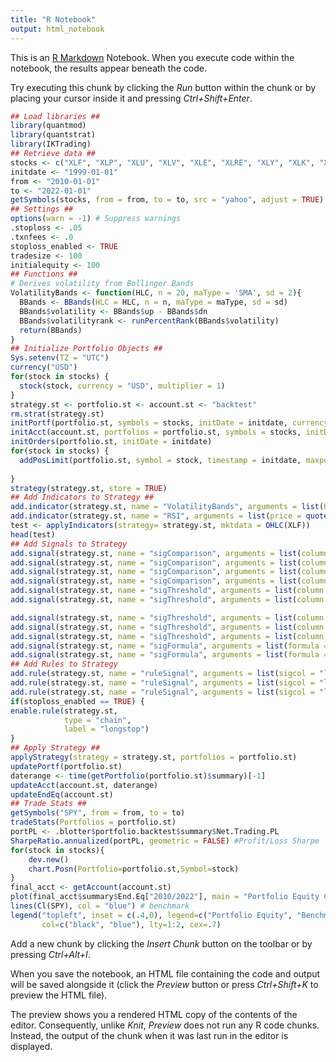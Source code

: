---
title: "R Notebook"
output: html_notebook
---

This is an [R Markdown](http://rmarkdown.rstudio.com) Notebook. When you execute code within the notebook, the results appear beneath the code. 

Try executing this chunk by clicking the *Run* button within the chunk or by placing your cursor inside it and pressing *Ctrl+Shift+Enter*. 

```{r}
## Load libraries ##
library(quantmod)
library(quantstrat)
library(IKTrading)
## Retrieve data ##
stocks <- c("XLF", "XLP", "XLU", "XLV", "XLE", "XLRE", "XLY", "XLK", "XLB", "XLI")
initdate <- "1999-01-01"
from <- "2010-01-01"
to <- "2022-01-01"
getSymbols(stocks, from = from, to = to, src = "yahoo", adjust = TRUE)
## Settings ##
options(warn = -1) # Suppress warnings
.stoploss <- .05
.txnfees <- .0
stoploss_enabled <- TRUE
tradesize <- 100
initialequity <- 100
## Functions ##
# Derives volatility from Bollinger Bands
VolatilityBands <- function(HLC, n = 20, maType = 'SMA', sd = 2){
  BBands <- BBands(HLC = HLC, n = n, maType = maType, sd = sd)
  BBands$volatility <- BBands$up - BBands$dn
  BBands$volatilityrank <- runPercentRank(BBands$volatility)
  return(BBands)
}
## Initialize Portfolio Objects ##
Sys.setenv(TZ = "UTC")
currency("USD")
for(stock in stocks) {
  stock(stock, currency = "USD", multiplier = 1)
}
strategy.st <- portfolio.st <- account.st <- "backtest"
rm.strat(strategy.st)
initPortf(portfolio.st, symbols = stocks, initDate = initdate, currency = "USD")
initAcct(account.st, portfolios = portfolio.st, symbols = stocks, initDate = initdate, currency = "USD", initEq = initialequity)
initOrders(portfolio.st, initDate = initdate)
for(stock in stocks) {
  addPosLimit(portfolio.st, symbol = stock, timestamp = initdate, maxpos = 1, minpos = -1)
  
}
strategy(strategy.st, store = TRUE)
## Add Indicators to Strategy ##
add.indicator(strategy.st, name = "VolatilityBands", arguments = list(HLC = quote(Cl(mktdata)), n = 20, maType = 'SMA', sd = 2), label = "BBands")
add.indicator(strategy.st, name = "RSI", arguments = list(price = quote(Cl(mktdata)), n = 4), label = "RSI14")
test <- applyIndicators(strategy= strategy.st, mktdata = OHLC(XLF))
head(test)
## Add Signals to Strategy
add.signal(strategy.st, name = "sigComparison", arguments = list(columns = c("Close", "up"), relationship = "gte"), label = "bollingershort")
add.signal(strategy.st, name = "sigComparison", arguments = list(columns = c("Close", "dn"), relationship = "lte"), label = "bollingerlong")
add.signal(strategy.st, name = "sigComparison", arguments = list(columns = c("Close", "mavg"), relationship = "gte"), label = "bollingerlexit")
add.signal(strategy.st, name = "sigComparison", arguments = list(columns = c("Close", "mavg"), relationship = "lte"), label = "bollingersexit")
add.signal(strategy.st, name = "sigThreshold", arguments = list(column = c("RSI14"), threshold = 30, relationship = "lt", cross = TRUE), label = "oversold")
add.signal(strategy.st, name = "sigThreshold", arguments = list(column = c("RSI14"), threshold = 50, relationship = "lte", cross = TRUE), label = "rsimid")

add.signal(strategy.st, name = "sigThreshold", arguments = list(column = c("RSI14"), threshold = 70, relationship = "gte", cross = TRUE), label = "overbought")
add.signal(strategy.st, name = "sigThreshold", arguments = list(column = c("volatilityrank"), threshold = .5, relationship = "lt", cross = FALSE), label = "lowvolatility")
add.signal(strategy.st, name = "sigThreshold", arguments = list(column = c("volatilityrank"), threshold = .5, relationship = "gt", cross = FALSE), label = "highvolatility")
add.signal(strategy.st, name = "sigFormula", arguments = list(formula = "oversold & lowvolatility", cross = TRUE), label = "longentry")
add.signal(strategy.st, name = "sigFormula", arguments = list(formula = "overbought", cross = TRUE), label = "longexit")
## Add Rules to Strategy
add.rule(strategy.st, name = "ruleSignal", arguments = list(sigcol = "longentry", sigval = TRUE, ordertype = "market", orderside = "long", replace = FALSE, TxnFees = .txnfees, prefer = "Close", orderset = "longrule", osFUN = osMaxDollar, tradeSize = tradesize, maxSize = tradesize),  type = "enter", label = "longenter")
add.rule(strategy.st, name = "ruleSignal", arguments = list(sigcol = "longexit", sigval = TRUE, orderqty = "all", ordertype = "market", orderside = "long", replace = FALSE, TxnFees = .txnfees, prefer = "Close", orderset = "longrule"), type = "exit", label = "longexit")
add.rule(strategy.st, name = "ruleSignal", arguments = list(sigcol = "longexit", sigval = TRUE, orderqty = "all", ordertype = "stoplimit", tmult = TRUE, threshold = quote(.stoploss), orderside = "long", replace = FALSE, TxnFees = .txnfees, prefer = "Close", orderset = "longrule"), type = "chain", parent = "longenter", label = "longstop", enabled = FALSE)
if(stoploss_enabled == TRUE) {
enable.rule(strategy.st, 
            type = "chain", 
            label = "longstop")
}
## Apply Strategy ##
applyStrategy(strategy = strategy.st, portfolios = portfolio.st)
updatePortf(portfolio.st)
daterange <- time(getPortfolio(portfolio.st)$summary)[-1]
updateAcct(account.st, daterange)
updateEndEq(account.st)
## Trade Stats ##
getSymbols("SPY", from = from, to = to)
tradeStats(Portfolios = portfolio.st)
portPL <- .blotter$portfolio.backtest$summary$Net.Trading.PL
SharpeRatio.annualized(portPL, geometric = FALSE) #Profit/Loss Sharpe
for(stock in stocks){
    dev.new()
    chart.Posn(Portfolio=portfolio.st,Symbol=stock)
}
final_acct <- getAccount(account.st)
plot(final_acct$summary$End.Eq["2010/2022"], main = "Portfolio Equity Curve")
lines(Cl(SPY), col = "blue") # benchmark
legend("topleft", inset = c(.4,0), legend=c("Portfolio Equity", "Benchmark"),
       col=c("black", "blue"), lty=1:2, cex=.7)


```

Add a new chunk by clicking the *Insert Chunk* button on the toolbar or by pressing *Ctrl+Alt+I*.

When you save the notebook, an HTML file containing the code and output will be saved alongside it (click the *Preview* button or press *Ctrl+Shift+K* to preview the HTML file).

The preview shows you a rendered HTML copy of the contents of the editor. Consequently, unlike *Knit*, *Preview* does not run any R code chunks. Instead, the output of the chunk when it was last run in the editor is displayed.

